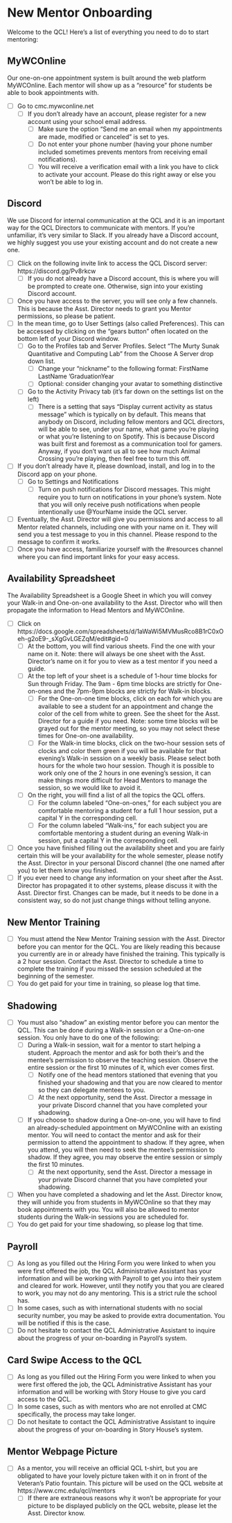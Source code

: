 # New Mentor Onboarding

Welcome to the QCL! Here's a list of everything you need to do to start mentoring:

## MyWCOnline
Our one-on-one appointment system is built around the web platform MyWCOnline. Each mentor will show up as a "resource" for students be able to book appointments with.

- [ ]   Go to cmc.mywconline.net
  - [ ]   If you don't already have an account, please register for a new account using your school email address.
    - [ ]   Make sure the option "Send me an email when my appointments are made, modified or canceled" is set to yes.
    - [ ]   Do not enter your phone number (having your phone number included sometimes prevents mentors from receiving email notifications).
    - [ ]   You will receive a verification email with a link you have to click to activate your account. Please do this right away or else you won't be able to log in.

## Discord
We use Discord for internal communication at the QCL and it is an important way for the QCL Directors to communicate with mentors. If you're unfamiliar, it's very similar to Slack. If you already have a Discord account, we highly suggest you use your existing account and do not create a new one.

- [ ] Click on the following invite link to access the QCL Discord server: https://discord.gg/Pv8rkcw
  - [ ] If you do not already have a Discord account, this is where you will be prompted to create one. Otherwise, sign into your existing Discord account.
- [ ] Once you have access to the server, you will see only a few channels. This is because the Asst. Director needs to grant you Mentor permissions, so please be patient.
- [ ] In the mean time, go to User Settings (also called Preferences). This can be accessed by clicking on the "gears button" often located on the bottom left of your Discord window.
  - [ ] Go to the Profiles tab and Server Profiles. Select "The Murty Sunak Quantitative and Computing Lab" from the Choose A Server drop down list.
    - [ ] Change your "nickname" to the following format: FirstName LastName 'GraduationYear
    - [ ] Optional: consider changing your avatar to something distinctive
  - [ ] Go to the Activity Privacy tab (it's far down on the settings list on the left)
    - [ ] There is a setting that says "Display current activity as status message" which is typically on by default. This means that anybody on Discord, including fellow mentors and QCL directors, will be able to see, under your name, what game you're playing or what you're listening to on Spotify. This is because Discord was built first and foremost as a communication tool for gamers. Anyway, if you don't want us all to see how much Animal Crossing you're playing, then feel free to turn this off.
- [ ] If you don't already have it, please download, install, and log in to the Discord app on your phone.
  - [ ] Go to Settings and Notifications
    - [ ] Turn on push notifications for Discord messages. This might require you to turn on notifications in your phone's system. Note that you will only receive push notifications when people intentionally use @YourName inside the QCL server.
- [ ] Eventually, the Asst. Director will give you permissions and access to all Mentor related channels, including one with your name on it. They will send you a test message to you in this channel. Please respond to the message to confirm it works.
- [ ] Once you have access, familiarize yourself with the #resources channel where you can find important links for your easy access.

## Availability Spreadsheet
The Availability Spreadsheet is a Google Sheet in which you will convey your Walk-in and One-on-one availability to the Asst. Director who will then propagate the information to Head Mentors and MyWCOnline.

- [ ] Click on https://docs.google.com/spreadsheets/d/1aWaWi5MVMusRco8B1rC0xOeh-g2oE9-_sXgGvLGEZqM/edit#gid=0 
  - [ ] At the bottom, you will find various sheets. Find the one with your name on it. Note: there will always be one sheet with the Asst. Director's name on it for you to view as a test mentor if you need a guide.
  - [ ] At the top left of your sheet is a schedule of 1-hour time blocks for Sun through Friday. The 9am - 6pm time blocks are strictly for One-on-ones and the 7pm-9pm blocks are strictly for Walk-in blocks.
    - [ ] For the One-on-one time blocks, click on each for which you are available to see a student for an appointment and change the color of the cell from white to green. See the sheet for the Asst. Director for a guide if you need. Note: some time blocks will be grayed out for the mentor meeting, so you may not select these times for One-on-one availability.
    - [ ] For the Walk-in time blocks, click on the two-hour session sets of clocks and color them green if you will be available for that evening's Walk-in session on a weekly basis. Please select both hours for the whole two hour session. Though it is possible to work only one of the 2 hours in one evening's session, it can make things more difficult for Head Mentors to manage the session, so we would like to avoid it.
  - [ ] On the right, you will find a list of all the topics the QCL offers. 
    - [ ] For the column labeled "One-on-ones," for each subject you are comfortable mentoring a student for a full 1 hour session, put a capital Y in the corresponding cell.
    - [ ] For the column labeled "Walk-ins," for each subject you are comfortable mentoring a student during an evening Walk-in session, put a capital Y in the corresponding cell.
- [ ] Once you have finished filling out the availability sheet and you are fairly certain this will be your availability for the whole semester, please notify the Asst. Director in your personal Discord channel (the one named after you) to let them know you finished.
- [ ] If you ever need to change any information on your sheet after the Asst. Director has propagated it to other systems, please discuss it with the Asst. Director first. Changes can be made, but it needs to be done in a consistent way, so do not just change things without telling anyone.
 
## New Mentor Training
- [ ] You must attend the New Mentor Training session with the Asst. Director before you can mentor for the QCL. You are likely reading this because you currently are in or already have finished the training. This typically is a 2 hour session. Contact the Asst. Director to schedule a time to complete the training if you missed the session scheduled at the beginning of the semester.
- [ ] You do get paid for your time in training, so please log that time.
 
## Shadowing
- [ ] You must also "shadow" an existing mentor before you can mentor the QCL. This can be done during a Walk-in session or a One-on-one session. You only have to do one of the following:
  - [ ] During a Walk-in session, wait for a mentor to start helping a student. Approach the mentor and ask for both their's and the mentee's permission to observe the teaching session. Observe the entire session or the first 10 minutes of it, which ever comes first. 
    - [ ] Notify one of the head mentors stationed that evening that you finished your shadowing and that you are now cleared to mentor so they can delegate mentees to you.
    - [ ] At the next opportunity, send the Asst. Director a message in your private Discord channel that you have completed your shadowing.
  - [ ] If you choose to shadow during a One-on-one, you will have to find an already-scheduled appointment on MyWCOnline with an existing mentor. You will need to contact the mentor and ask for their permission to attend the appointment to shadow. If they agree, when you attend, you will then need to seek the mentee's permission to shadow. If they agree, you may observe the entire session or simply the first 10 minutes.
    - [ ] At the next opportunity, send the Asst. Director a message in your private Discord channel that you have completed your shadowing.
- [ ] When you have completed a shadowing and let the Asst. Director know, they will unhide you from students in MyWCOnline so that they may book appointments with you. You will also be allowed to mentor students during the Walk-in sessions you are scheduled for.
- [ ] You do get paid for your time shadowing, so please log that time.
 
## Payroll
- [ ] As long as you filled out the Hiring Form you were linked to when you were first offered the job, the QCL Administrative Assistant has your information and will be working with Payroll to get you into their system and cleared for work. However, until they notify you that you are cleared to work, you may not do any mentoring. This is a strict rule the school has.
 - [ ] In some cases, such as with international students with no social security number, you may be asked to provide extra documentation. You will be notified if this is the case.
- [ ] Do not hesitate to contact the QCL Administrative Assistant to inquire about the progress of your on-boarding in Payroll's system.

## Card Swipe Access to the QCL
- [ ] As long as you filled out the Hiring Form you were linked to when you were first offered the job, the QCL Administrative Assistant has your information and will be working with Story House to give you card access to the QCL.
 - [ ] In some cases, such as with mentors who are not enrolled at CMC specifically, the process may take longer.
- [ ] Do not hesitate to contact the QCL Administrative Assistant to inquire about the progress of your on-boarding in Story House's system.

## Mentor Webpage Picture
- [ ] As a mentor, you will receive an official QCL t-shirt, but you are obligated to have your lovely picture taken with it on in front of the Veteran's Patio fountain. This picture will be used on the QCL website at https://www.cmc.edu/qcl/mentors
  - [ ] If there are extraneous reasons why it won't be appropriate for your picture to be displayed publicly on the QCL website, please let the Asst. Director know.